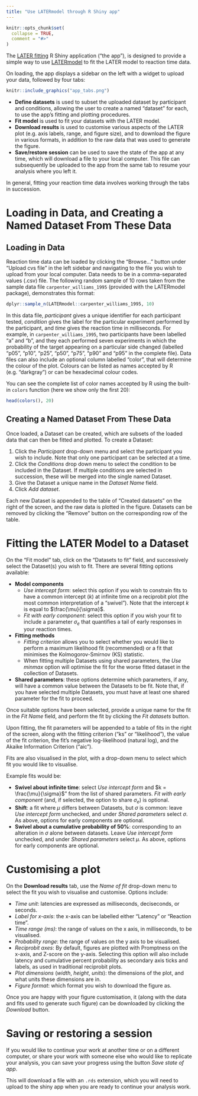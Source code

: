 ```yaml
---
title: "Use LATERmodel through R Shiny app"
---
```


```r
knitr::opts_chunk$set(
  collapse = TRUE,
  comment = "#>"
)
```

The [LATER fitting](http://172.26.131.77:3838/) R Shiny application (“the app”), 
is designed to provide a simple way to use 
[LATERmodel](https://github.com/unimelbmdap/LATERmodel/) to fit the LATER model 
to reaction time data. 

On loading, the app displays a sidebar on the left with a widget to upload your 
data, followed by four tabs:

```r
knitr::include_graphics("app_tabs.png")
```

* **Define datasets** is used to subset the uploaded dataset by participant and 
conditions, allowing the user to create a named "dataset" for each, to use the 
app’s fitting and plotting procedures.
*	**Fit model** is used to fit your datasets with the LATER model.
*	**Download results** is used to customise various aspects of the LATER plot 
(e.g. axis labels, range, and figure size), and to download the figure in 
various formats, in addition to the raw data that was used to generate the 
figure.
*	**Save/restore session** can be used to save the state of the app at any time, 
which will download a file to your local computer. This file can subsequently 
be uploaded to the app from the same tab to resume your analysis where you left 
it.

In general, fitting your reaction time data involves working through the tabs 
in succession.

# Loading in Data, and Creating a Named Dataset From These Data
## Loading in Data
Reaction time data can be loaded by clicking the “Browse…” button under 
“Upload cvs file” in the left sidebar and navigating to the file you wish to 
upload from your local computer. Data needs to be in a comma-separated values 
(.csv) file. The following random sample of 10 rows taken from the sample data 
file `carpenter_williams_1995` (provided with the LATERmodel package), 
demonstrates this format:

```r
dplyr::sample_n(LATERmodel::carpenter_williams_1995, 10)
```

In this data file, *participant* gives a unique identifier for each participant 
tested, *condition* gives the label for the particular experiment performed by 
the participant, and *time* gives the reaction time in milliseconds. For 
example, in `carpenter_williams_1995`, two participants have been 
labelled “a” and “b”, and they each performed seven experiments in which the 
probability of the target appearing on a particular side changed 
(labelled “p05”, “p10”, “p25”, “p50”, “p75”, “p90” and “p95” in the complete file).
Data files can also include an optional column labelled “color”, that will 
determine the colour of the plot. Colours can be listed as names accepted by 
R (e.g. “darkgray”) or can be hexadecimal colour codes.

You can see the complete list of color names accepted by R using the built-in 
`colors` function (here we show only the first 20): 
```r
head(colors(), 20)
```

## Creating a Named Dataset From These Data

Once loaded, a Dataset can be created, which are subsets of the loaded data 
that can then be fitted and plotted. To create a Dataset:

1. Click the *Participant* drop-down menu and select the participant you wish to 
include. Note that only one participant can be selected at a time.
2. Click the *Conditions* drop down menu to select the condition to be included 
in the Dataset. If multiple conditions are selected in succession, these will be 
merged into the single named Dataset.
3.	Give the Dataset a unique name in the *Dataset Name* field.
4.	Click *Add dataset*.

Each new Dataset is appended to the table of “Created datasets” on the right of 
the screen, and the raw data is plotted in the figure. Datasets can be 
removed by clicking the “Remove” button on the corresponding row of the table.

# Fitting the LATER Model to a Dataset
On the “Fit model” tab, click on the “Datasets to fit” field, and successively 
select the Dataset(s) you wish to fit. There are several fitting options 
available:

* **Model components**
    + *Use intercept form*: select this option if you wish to constrain fits to 
    have a common intercept ($k$) at infinite time on a reciprobit plot (the most 
    common interpretation of a “swivel”). Note that the intercept $k$ is equal to 
    $\frac{\mu}{\sigma}$.
    + *Fit with early component*: select this option if you wish your fit to 
    include a parameter $\sigma_{e}$ that quantifies a tail of early responses 
    in your reaction times.
* **Fitting methods** 
    + *Fitting criterion* allows you to select whether you would like to 
    perform a maximum likelihood fit (recommended) or a fit that minimises the 
    Kolmogorov-Smirnov (KS) statistic. 
    + When fitting multiple Datasets using shared parameters, the *Use minmax* 
    option will optimise the fit for the worse fitted dataset in the collection 
    of Datasets.
*	**Shared parameters**: these options determine which parameters, if any, will 
have a common value between the Datasets to be fit. Note that, if you have 
selected multiple Datasets, you must have at least one shared parameter for the 
fit to proceed.

Once suitable options have been selected, provide a unique name for the fit in 
the *Fit Name* field, and perform the fit by clicking the *Fit datasets* button.

Upon fitting, the fit parameters will be appended to a table of fits in the 
right of the screen, along with the fitting criterion (“ks” or “likelihood”), 
the value of the fit criterion, the fit's negative log-likelihood (natural log), 
and the Akaike Information Criterion (“aic”).

Fits are also visualised in the plot, with a drop-down menu to select which fit 
you would like to visualise.

Example fits would be:

*	**Swivel about infinite time**: select *Use intercept form* and 
$k = \frac{\mu}{\sigma}$" from the list of shared parameters. *Fit with early 
component* (and, if selected, the option to share $\sigma_{e}$) is optional.
*	**Shift**: a fit where $\mu$ differs between Datasets, but $\sigma$ is common: 
leave *Use intercept form* unchecked, and under *Shared parameters* select 
$\sigma$. As above, options for early components are optional.
*	**Swivel about a cumulative probability of 50%**: corresponding to an alteration 
in $\sigma$ alone between datasets. Leave *Use intercept form* unchecked, and 
under *Shared parameters* select $\mu$. As above, options for early components 
are optional.

# Customising a plot
On the **Download results** tab, use the *Name of fit* drop-down menu to select 
the fit you wish to visualise and customise. Options include:

*	*Time unit*: latencies are expressed as milliseconds, deciseconds, or seconds.
*	*Label for x-axis*: the x-axis can be labelled either “Latency” or “Reaction time”.
*	*Time range (ms)*: the range of values on the x axis, in milliseconds, to be visualised.
*	*Probability range*: the range of values on the y axis to be visualised.
*	*Reciprobit axes*: By default, figures are plotted with Promptness on the 
x-axis, and Z-score on the y-axis. Selecting this option will also include 
latency and cumulative percent probability as secondary axis ticks and labels, 
as used in traditional reciprobit plots.
*	*Plot dimensions* (*width*, *height*, *units*): the dimensions of the plot, 
and what units these dimensions are in.
*	*Figure format*: which format you wish to download the figure as.

Once you are happy with your figure customisation, it (along with the data and 
fits used to generate such figure) can be downloaded by clicking the 
*Download* button.

# Saving or restoring a session
If you would like to continue your work at another time or on a different 
computer, or share your work with someone else who would like to replicate your 
analysis, you can save your progress using the button *Save state of app*. 

This will download a file with an `.rds` extension, which you will need to 
upload to the shiny app when you are ready to continue your analysis work.
